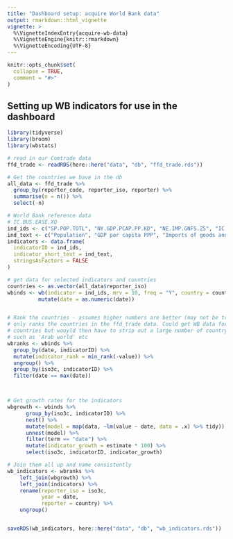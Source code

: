 ```yaml
---
title: "Dashboard setup: acquire World Bank data"
output: rmarkdown::html_vignette
vignette: >
  %\VignetteIndexEntry{acquire-wb-data}
  %\VignetteEngine{knitr::rmarkdown}
  %\VignetteEncoding{UTF-8}
---
```


```r
knitr::opts_chunk$set(
  collapse = TRUE,
  comment = "#>"
)
```

## Setting up WB indicators for use in the dashboard

```r
library(tidyverse)
library(broom)
library(wbstats)

# read in our Comtrade data
ffd_trade <- readRDS(here::here("data", "db", "ffd_trade.rds"))

# Get the countries we have in the db
all_data <- ffd_trade %>% 
  group_by(reporter_code, reporter_iso, reporter) %>% 
  summarise(n = n()) %>% 
  select(-n)

# World Bank reference data
# IC.BUS.EASE.XQ
ind_ids <- c("SP.POP.TOTL", "NY.GDP.PCAP.PP.KD", "NE.IMP.GNFS.ZS", "IC.BUS.EASE.XQ")
ind_text <- c("Population", "GDP per capita PPP", "Imports of goods and services (% GDP)", "Ease of doing business")
indicators <- data.frame(
  indicatorID = ind_ids,
  indicator_short_text = ind_text,
  stringsAsFactors = FALSE
)

# get data for selected indicators and countries 
countries <- as.vector(all_data$reporter_iso)
wbinds <- wb(indicator = ind_ids, mrv = 10, freq = "Y", country = countries) %>% 
          mutate(date = as.numeric(date))


# Rank the countries - assumes higher numbers are better (may not be true). Also
# only ranks the countries in the ffd_trade data. Could get WB data for all
# countries but wouyld then have to strip out a large number of country groups
# such as 'Arab world' etc
wbranks <- wbinds %>%
  group_by(date, indicatorID) %>% 
  mutate(indicator_rank = min_rank(-value)) %>%
  ungroup() %>% 
  group_by(iso3c, indicatorID) %>% 
  filter(date == max(date)) 



# Get growth rates for the indicators
wbgrowth <- wbinds %>% 
      group_by(iso3c, indicatorID) %>% 
      nest() %>% 
      mutate(model = map(data, ~lm(value ~ date, data = .x) %>% tidy)) %>% 
      unnest(model) %>% 
      filter(term == "date") %>% 
      mutate(indicator_growth = estimate * 100) %>% 
      select(iso3c, indicatorID, indicator_growth)

# Join them all up and name consistently
wb_indicators <- wbranks %>% 
    left_join(wbgrowth) %>% 
    left_join(indicators) %>% 
    rename(reporter_iso = iso3c,
           year = date,
           reporter = country) %>% 
    ungroup()


saveRDS(wb_indicators, here::here("data", "db", "wb_indicators.rds"))

```
